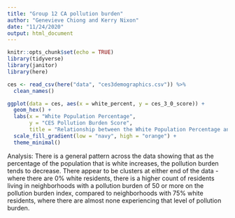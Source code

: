 ```yaml
---
title: "Group 12 CA pollution burden"
author: "Genevieve Chiong and Kerry Nixon"
date: "11/24/2020"
output: html_document
---
```


```r
knitr::opts_chunk$set(echo = TRUE)
library(tidyverse)
library(janitor)
library(here)
```

```r
ces <- read_csv(here("data", "ces3demographics.csv")) %>% 
  clean_names()
```


```r
ggplot(data = ces, aes(x = white_percent, y = ces_3_0_score)) +
  geom_hex() +
  labs(x = "White Population Percentage",
       y = "CES Pollution Burden Score",
       title = "Relationship between the White Population Percentage and the CES Pollution Burden Score in California") +
  scale_fill_gradient(low = "navy", high = "orange") +
  theme_minimal()
```

Analysis: There is a general pattern across the data showing that as the percentage of the population that is white increases, the pollution burden tends to decrease. There appear to be clusters at either end of the data - where there are 0% white residents, there is a higher count of residents living in neighborhoods with a pollution burden of 50 or more on the pollution burden index, compared to neighborhoods with 75% white residents, where there are almost none experiencing that level of pollution burden. 

